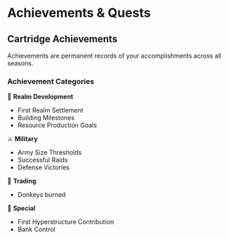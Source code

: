# Achievements & Quests

## Cartridge Achievements

Achievements are permanent records of your accomplishments across all seasons.

### Achievement Categories

🏰 **Realm Development**

- First Realm Settlement
- Building Milestones
- Resource Production Goals

⚔️ **Military**

- Army Size Thresholds
- Successful Raids
- Defense Victories

🫏 **Trading**

- Donkeys burned

🌟 **Special**

- First Hyperstructure Contribution
- Bank Control
